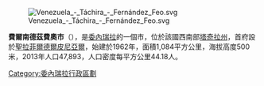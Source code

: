 [[Image:Venezuela_-_Táchira_-_Fernández_Feo.svg|right]]

'''費爾南德茲費奧市'''（{{lang-es|Municipio Fernández Feo}}），是[[委內瑞拉|委內瑞拉]]的一個市，位於該國西南部[[塔奇拉州|塔奇拉州]]，首府設於[[聖拉菲爾德爾皮尼亞爾|聖拉菲爾德爾皮尼亞爾]]，始建於1962年，面積1,084平方公里，海拔高度500米，2013年人口47,893，人口密度每平方公里44.18人。

{{Venezuela-geo-stub}}
[[Category:委內瑞拉行政區劃|Category:委內瑞拉行政區劃]]